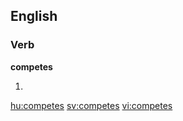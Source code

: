 ==English==

===Verb===
'''competes'''

# {{third-person singular of|[[compete]]}}

[[hu:competes]]
[[sv:competes]]
[[vi:competes]]
